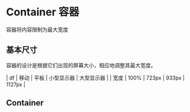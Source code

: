 
<Meta id='components/container' title='组件/Container (容器))/API' />

# Container 容器

容器将内容限制为最大宽度

## 基本尺寸

容器的设计是根据它们出现的屏幕大小，相应地调整其最大宽度。

| df | 移动 | 平板 | 小型显示器 | 大型显示器 |
| 宽度 | 100% | 723px | 933px | 1127px |

## Container

<ArgsTable of={Container} />
